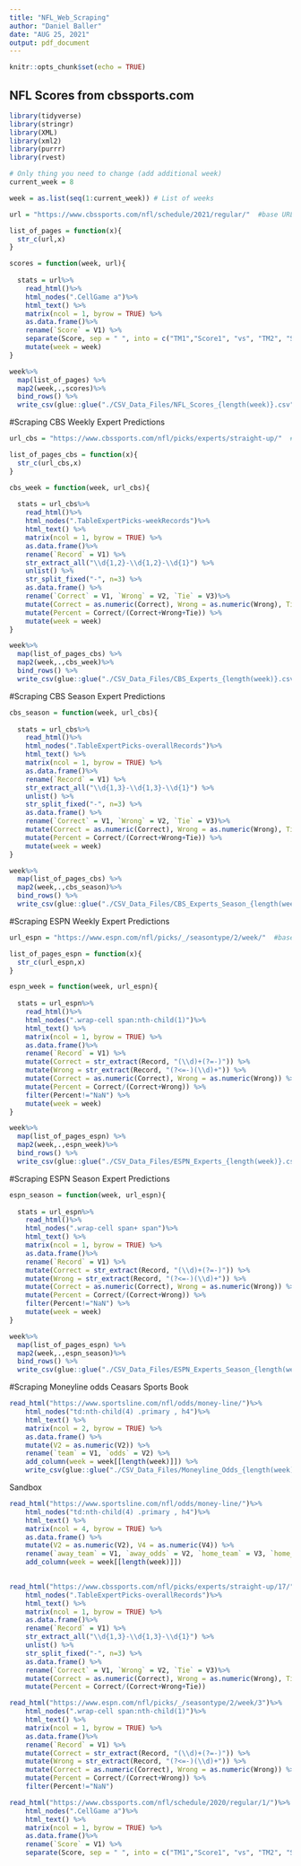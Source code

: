 ```yaml
---
title: "NFL_Web_Scraping"
author: "Daniel Baller"
date: "AUG 25, 2021"
output: pdf_document
---
```


```r
knitr::opts_chunk$set(echo = TRUE)
```

## NFL Scores from cbssports.com

```r
library(tidyverse)
library(stringr)
library(XML)
library(xml2)
library(purrr)
library(rvest)

# Only thing you need to change (add additional week)
current_week = 8

week = as.list(seq(1:current_week)) # List of weeks

url = "https://www.cbssports.com/nfl/schedule/2021/regular/"  #base URL

list_of_pages = function(x){
  str_c(url,x)
}

scores = function(week, url){
  
  stats = url%>%
    read_html()%>%
    html_nodes(".CellGame a")%>%
    html_text() %>% 
    matrix(ncol = 1, byrow = TRUE) %>%
    as.data.frame()%>%
    rename(`Score` = V1) %>% 
    separate(Score, sep = " ", into = c("TM1","Score1", "vs", "TM2", "Score2")) %>% 
    mutate(week = week)
}

week%>%
  map(list_of_pages) %>% 
  map2(week,.,scores)%>%
  bind_rows() %>% 
  write_csv(glue::glue("./CSV_Data_Files/NFL_Scores_{length(week)}.csv"))
```


#Scraping CBS Weekly Expert Predictions
```r
url_cbs = "https://www.cbssports.com/nfl/picks/experts/straight-up/"  #base URL

list_of_pages_cbs = function(x){
  str_c(url_cbs,x)
}

cbs_week = function(week, url_cbs){
  
  stats = url_cbs%>%
    read_html()%>%
    html_nodes(".TableExpertPicks-weekRecords")%>%
    html_text() %>% 
    matrix(ncol = 1, byrow = TRUE) %>%
    as.data.frame()%>%
    rename(`Record` = V1) %>% 
    str_extract_all("\\d{1,2}-\\d{1,2}-\\d{1}") %>% 
    unlist() %>% 
    str_split_fixed("-", n=3) %>% 
    as.data.frame() %>% 
    rename(`Correct` = V1, `Wrong` = V2, `Tie` = V3)%>% 
    mutate(Correct = as.numeric(Correct), Wrong = as.numeric(Wrong), Tie = as.numeric(Tie)) %>% 
    mutate(Percent = Correct/(Correct+Wrong+Tie)) %>% 
    mutate(week = week)
}

week%>%
  map(list_of_pages_cbs) %>% 
  map2(week,.,cbs_week)%>%
  bind_rows() %>% 
  write_csv(glue::glue("./CSV_Data_Files/CBS_Experts_{length(week)}.csv"))
```

#Scraping CBS Season Expert Predictions
```r
cbs_season = function(week, url_cbs){
  
  stats = url_cbs%>%
    read_html()%>%
    html_nodes(".TableExpertPicks-overallRecords")%>%
    html_text() %>% 
    matrix(ncol = 1, byrow = TRUE) %>%
    as.data.frame()%>%
    rename(`Record` = V1) %>% 
    str_extract_all("\\d{1,3}-\\d{1,3}-\\d{1}") %>% 
    unlist() %>% 
    str_split_fixed("-", n=3) %>% 
    as.data.frame() %>% 
    rename(`Correct` = V1, `Wrong` = V2, `Tie` = V3)%>% 
    mutate(Correct = as.numeric(Correct), Wrong = as.numeric(Wrong), Tie = as.numeric(Tie)) %>% 
    mutate(Percent = Correct/(Correct+Wrong+Tie)) %>% 
    mutate(week = week)
}

week%>%
  map(list_of_pages_cbs) %>% 
  map2(week,.,cbs_season)%>%
  bind_rows() %>% 
  write_csv(glue::glue("./CSV_Data_Files/CBS_Experts_Season_{length(week)}.csv"))
```

#Scraping ESPN Weekly Expert Predictions
```r
url_espn = "https://www.espn.com/nfl/picks/_/seasontype/2/week/"  #base URL

list_of_pages_espn = function(x){
  str_c(url_espn,x)
}

espn_week = function(week, url_espn){
  
  stats = url_espn%>%
    read_html()%>%
    html_nodes(".wrap-cell span:nth-child(1)")%>%
    html_text() %>% 
    matrix(ncol = 1, byrow = TRUE) %>%
    as.data.frame()%>%
    rename(`Record` = V1) %>% 
    mutate(Correct = str_extract(Record, "(\\d)+(?=-)")) %>% 
    mutate(Wrong = str_extract(Record, "(?<=-)(\\d)+")) %>% 
    mutate(Correct = as.numeric(Correct), Wrong = as.numeric(Wrong)) %>% 
    mutate(Percent = Correct/(Correct+Wrong)) %>% 
    filter(Percent!="NaN") %>% 
    mutate(week = week)
}

week%>%
  map(list_of_pages_espn) %>% 
  map2(week,.,espn_week)%>%
  bind_rows() %>% 
  write_csv(glue::glue("./CSV_Data_Files/ESPN_Experts_{length(week)}.csv"))
```

#Scraping ESPN Season Expert Predictions
```r
espn_season = function(week, url_espn){
  
  stats = url_espn%>%
    read_html()%>%
    html_nodes(".wrap-cell span+ span")%>%
    html_text() %>% 
    matrix(ncol = 1, byrow = TRUE) %>%
    as.data.frame()%>%
    rename(`Record` = V1) %>% 
    mutate(Correct = str_extract(Record, "(\\d)+(?=-)")) %>% 
    mutate(Wrong = str_extract(Record, "(?<=-)(\\d)+")) %>% 
    mutate(Correct = as.numeric(Correct), Wrong = as.numeric(Wrong)) %>% 
    mutate(Percent = Correct/(Correct+Wrong)) %>% 
    filter(Percent!="NaN") %>% 
    mutate(week = week)
}

week%>%
  map(list_of_pages_espn) %>% 
  map2(week,.,espn_season)%>%
  bind_rows() %>% 
  write_csv(glue::glue("./CSV_Data_Files/ESPN_Experts_Season_{length(week)}.csv"))
```

#Scraping Moneyline odds Ceasars Sports Book
```r
read_html("https://www.sportsline.com/nfl/odds/money-line/")%>%
    html_nodes("td:nth-child(4) .primary , h4")%>%
    html_text() %>% 
    matrix(ncol = 2, byrow = TRUE) %>%
    as.data.frame() %>% 
    mutate(V2 = as.numeric(V2)) %>% 
    rename(`team` = V1, `odds` = V2) %>% 
    add_column(week = week[[length(week)]]) %>% 
    write_csv(glue::glue("./CSV_Data_Files/Moneyline_Odds_{length(week)}.csv"))
```



########################## Sandbox
```r
read_html("https://www.sportsline.com/nfl/odds/money-line/")%>%
    html_nodes("td:nth-child(4) .primary , h4")%>%
    html_text() %>% 
    matrix(ncol = 4, byrow = TRUE) %>%
    as.data.frame() %>% 
    mutate(V2 = as.numeric(V2), V4 = as.numeric(V4)) %>% 
    rename(`away_team` = V1, `away_odds` = V2, `home_team` = V3, `home_odds` = V4) %>% 
    add_column(week = week[[length(week)]])
 

read_html("https://www.cbssports.com/nfl/picks/experts/straight-up/17/")%>%
    html_nodes(".TableExpertPicks-overallRecords")%>%
    html_text() %>% 
    matrix(ncol = 1, byrow = TRUE) %>%
    as.data.frame()%>%
    rename(`Record` = V1) %>% 
    str_extract_all("\\d{1,3}-\\d{1,3}-\\d{1}") %>% 
    unlist() %>% 
    str_split_fixed("-", n=3) %>% 
    as.data.frame() %>% 
    rename(`Correct` = V1, `Wrong` = V2, `Tie` = V3)%>% 
    mutate(Correct = as.numeric(Correct), Wrong = as.numeric(Wrong), Tie = as.numeric(Tie)) %>% 
    mutate(Percent = Correct/(Correct+Wrong+Tie))
```


```r
read_html("https://www.espn.com/nfl/picks/_/seasontype/2/week/3")%>%
    html_nodes(".wrap-cell span:nth-child(1)")%>%
    html_text() %>% 
    matrix(ncol = 1, byrow = TRUE) %>%
    as.data.frame()%>%
    rename(`Record` = V1) %>% 
    mutate(Correct = str_extract(Record, "(\\d)+(?=-)")) %>% 
    mutate(Wrong = str_extract(Record, "(?<=-)(\\d)+")) %>% 
    mutate(Correct = as.numeric(Correct), Wrong = as.numeric(Wrong)) %>% 
    mutate(Percent = Correct/(Correct+Wrong)) %>% 
    filter(Percent!="NaN")
```

```r
read_html("https://www.cbssports.com/nfl/schedule/2020/regular/1/")%>%
    html_nodes(".CellGame a")%>%
    html_text() %>% 
    matrix(ncol = 1, byrow = TRUE) %>%
    as.data.frame()%>%
    rename(`Score` = V1) %>% 
    separate(Score, sep = " ", into = c("TM1","Score1", "vs", "TM2", "Score2"))
```